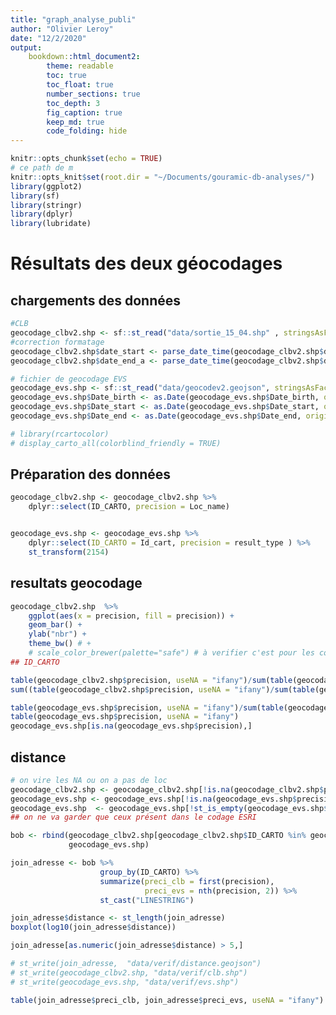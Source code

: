```yaml
---
title: "graph_analyse_publi"
author: "Olivier Leroy"
date: "12/2/2020"
output: 
    bookdown::html_document2:
        theme: readable
        toc: true
        toc_float: true
        number_sections: true
        toc_depth: 3
        fig_caption: true
        keep_md: true
        code_folding: hide
---
```


```r
knitr::opts_chunk$set(echo = TRUE)
# ce path de m
knitr::opts_knit$set(root.dir = "~/Documents/gouramic-db-analyses/")
library(ggplot2)
library(sf)
library(stringr)
library(dplyr)
library(lubridate)
```

# Résultats des deux géocodages

## chargements des données

```r
#CLB
geocodage_clbv2.shp <- sf::st_read("data/sortie_15_04.shp" , stringsAsFactors = FALSE)
#correction formatage
geocodage_clbv2.shp$date_start <- parse_date_time(geocodage_clbv2.shp$date_start, orders = c("my", "dmy"))
geocodage_clbv2.shp$date_end_a <- parse_date_time(geocodage_clbv2.shp$date_end_a, orders = c("my", "dmy"))

# fichier de geocodage EVS
geocodage_evs.shp <- sf::st_read("data/geocodev2.geojson", stringsAsFactors = FALSE)
geocodage_evs.shp$Date_birth <- as.Date(geocodage_evs.shp$Date_birth, origin = "1899-12-30")
geocodage_evs.shp$Date_start <- as.Date(geocodage_evs.shp$Date_start, origin = "1899-12-30")
geocodage_evs.shp$Date_end <- as.Date(geocodage_evs.shp$Date_end, origin = "1899-12-30")

# library(rcartocolor)
# display_carto_all(colorblind_friendly = TRUE)
```
## Préparation des données

```r
geocodage_clbv2.shp <- geocodage_clbv2.shp %>% 
    dplyr::select(ID_CARTO, precision = Loc_name)


geocodage_evs.shp <- geocodage_evs.shp %>% 
    dplyr::select(ID_CARTO = Id_cart, precision = result_type ) %>% 
    st_transform(2154)

```

## resultats geocodage

```r
geocodage_clbv2.shp  %>% 
    ggplot(aes(x = precision, fill = precision)) +
    geom_bar() +
    ylab("nbr") +
    theme_bw() # +
    # scale_color_brewer(palette="safe") # à verifier c'est pour les color blinds 
## ID_CARTO
```

```r
table(geocodage_clbv2.shp$precision, useNA = "ifany")/sum(table(geocodage_clbv2.shp$precision, useNA = "ifany"))*100
sum((table(geocodage_clbv2.shp$precision, useNA = "ifany")/sum(table(geocodage_clbv2.shp$precision, useNA = "ifany"))*100)[1:4])

```

```r
table(geocodage_evs.shp$precision, useNA = "ifany")/sum(table(geocodage_evs.shp$precision, useNA = "ifany"))*100
table(geocodage_evs.shp$precision, useNA = "ifany")
geocodage_evs.shp[is.na(geocodage_evs.shp$precision),]
```

## distance 

```r
# on vire les NA ou on a pas de loc
geocodage_clbv2.shp <- geocodage_clbv2.shp[!is.na(geocodage_clbv2.shp$precision),] # lignes vides à la base (50) 7661 -> 7611
geocodage_evs.shp <- geocodage_evs.shp[!is.na(geocodage_evs.shp$precision),]
geocodage_evs.shp  <- geocodage_evs.shp[!st_is_empty(geocodage_evs.shp$geometry),]
## on ne va garder que ceux présent dans le codage ESRI

bob <- rbind(geocodage_clbv2.shp[geocodage_clbv2.shp$ID_CARTO %in% geocodage_evs.shp$ID_CARTO,],
             geocodage_evs.shp)

join_adresse <- bob %>% 
                    group_by(ID_CARTO) %>%  
                    summarize(preci_clb = first(precision),
                              preci_evs = nth(precision, 2)) %>% 
                    st_cast("LINESTRING")

join_adresse$distance <- st_length(join_adresse)
boxplot(log10(join_adresse$distance))

join_adresse[as.numeric(join_adresse$distance) > 5,]

# st_write(join_adresse,  "data/verif/distance.geojson")
# st_write(geocodage_clbv2.shp, "data/verif/clb.shp")
# st_write(geocodage_evs.shp, "data/verif/evs.shp")
```


```r
table(join_adresse$preci_clb, join_adresse$preci_evs, useNA = "ifany")

```

